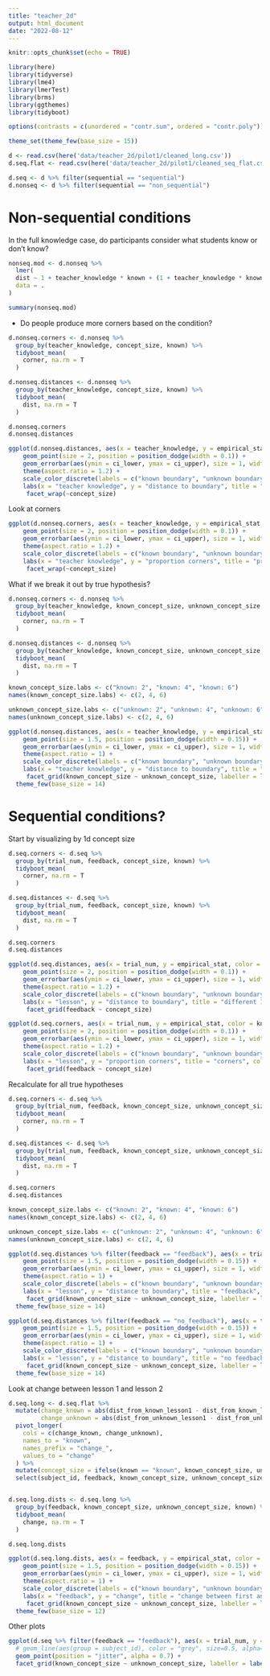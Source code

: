 ```yaml
---
title: "teacher_2d"
output: html_document
date: "2022-08-12"
---
```


```r
knitr::opts_chunk$set(echo = TRUE)
```

```r
library(here)
library(tidyverse)
library(lme4)
library(lmerTest)
library(brms)
library(ggthemes)
library(tidyboot)

options(contrasts = c(unordered = "contr.sum", ordered = "contr.poly"))

theme_set(theme_few(base_size = 15))
```

```r
d <- read.csv(here('data/teacher_2d/pilot1/cleaned_long.csv'))
d.seq.flat <- read.csv(here('data/teacher_2d/pilot1/cleaned_seq_flat.csv'))

d.seq <- d %>% filter(sequential == "sequential")
d.nonseq <- d %>% filter(sequential == "non_sequential")
```

# Non-sequential conditions

In the full knowledge case, do participants consider what students know or don't know? 

```r
nonseq.mod <- d.nonseq %>% 
  lmer(
  dist ~ 1 + teacher_knowledge * known + (1 + teacher_knowledge * known | subject_id) + (1 + teacher_knowledge * known | concept_size), 
  data = .
)

summary(nonseq.mod)
```

- Do people produce more corners based on the condition? 


```r
d.nonseq.corners <- d.nonseq %>% 
  group_by(teacher_knowledge, concept_size, known) %>% 
  tidyboot_mean(
    corner, na.rm = T
  )

d.nonseq.distances <- d.nonseq %>% 
  group_by(teacher_knowledge, concept_size, known) %>% 
  tidyboot_mean(
    dist, na.rm = T
  )

d.nonseq.corners
d.nonseq.distances
```
```r
ggplot(d.nonseq.distances, aes(x = teacher_knowledge, y = empirical_stat, color = known)) + 
    geom_point(size = 2, position = position_dodge(width = 0.1)) + 
    geom_errorbar(aes(ymin = ci_lower, ymax = ci_upper), size = 1, width = 0, position = position_dodge(width = 0.15)) + 
    theme(aspect.ratio = 1.2) + 
    scale_color_discrete(labels = c("known boundary", "unknown boundary")) +
    labs(x = "teacher knowledge", y = "distance to boundary", title = "different 1d concept sizes", col = "student knowledge") +
     facet_wrap(~concept_size)
```
Look at corners

```r
ggplot(d.nonseq.corners, aes(x = teacher_knowledge, y = empirical_stat, color = known)) + 
    geom_point(size = 2, position = position_dodge(width = 0.1)) + 
    geom_errorbar(aes(ymin = ci_lower, ymax = ci_upper), size = 1, width = 0, position = position_dodge(width = 0.15)) + 
    theme(aspect.ratio = 1.2) + 
    scale_color_discrete(labels = c("known boundary", "unknown boundary")) +
    labs(x = "teacher knowledge", y = "proportion corners", title = "proportion corners", col = "student knowledge") +
     facet_wrap(~concept_size)
```


What if we break it out by true hypothesis? 

```r
d.nonseq.corners <- d.nonseq %>% 
  group_by(teacher_knowledge, known_concept_size, unknown_concept_size, known) %>% 
  tidyboot_mean(
    corner, na.rm = T
  )

d.nonseq.distances <- d.nonseq %>% 
  group_by(teacher_knowledge, known_concept_size, unknown_concept_size, known) %>% 
  tidyboot_mean(
    dist, na.rm = T
  )
```

```r
known_concept_size.labs <- c("known: 2", "known: 4", "known: 6")
names(known_concept_size.labs) <- c(2, 4, 6)

unknown_concept_size.labs <- c("unknown: 2", "unknown: 4", "unknown: 6")
names(unknown_concept_size.labs) <- c(2, 4, 6)

ggplot(d.nonseq.distances, aes(x = teacher_knowledge, y = empirical_stat, color = known)) + 
    geom_point(size = 1.5, position = position_dodge(width = 0.15)) + 
    geom_errorbar(aes(ymin = ci_lower, ymax = ci_upper), size = 1, width = 0, position = position_dodge(width = 0.15)) + 
    theme(aspect.ratio = 1) + 
    scale_color_discrete(labels = c("known boundary", "unknown boundary")) +
    labs(x = "teacher knowledge", y = "distance to boundary", title = "distance to boundary for each concept dimension", col = "student knowledge") +
     facet_grid(known_concept_size ~ unknown_concept_size, labeller = labeller(known_concept_size = known_concept_size.labs, unknown_concept_size = unknown_concept_size.labs)) + 
  theme_few(base_size = 14)
```


# Sequential conditions? 

Start by visualizing by 1d concept size

```r
d.seq.corners <- d.seq %>% 
  group_by(trial_num, feedback, concept_size, known) %>% 
  tidyboot_mean(
    corner, na.rm = T
  )

d.seq.distances <- d.seq %>% 
  group_by(trial_num, feedback, concept_size, known) %>% 
  tidyboot_mean(
    dist, na.rm = T
  )

d.seq.corners
d.seq.distances
```

```r
ggplot(d.seq.distances, aes(x = trial_num, y = empirical_stat, color = known)) + 
    geom_point(size = 2, position = position_dodge(width = 0.1)) + 
    geom_errorbar(aes(ymin = ci_lower, ymax = ci_upper), size = 1, width = 0, position = position_dodge(width = 0.15)) + 
    theme(aspect.ratio = 1.2) + 
    scale_color_discrete(labels = c("known boundary", "unknown boundary")) +
    labs(x = "lesson", y = "distance to boundary", title = "different 1d concept sizes", col = "student knowledge") +
     facet_grid(feedback ~ concept_size)
```
```r
ggplot(d.seq.corners, aes(x = trial_num, y = empirical_stat, color = known)) + 
    geom_point(size = 2, position = position_dodge(width = 0.1)) + 
    geom_errorbar(aes(ymin = ci_lower, ymax = ci_upper), size = 1, width = 0, position = position_dodge(width = 0.15)) + 
    theme(aspect.ratio = 1.2) + 
    scale_color_discrete(labels = c("known boundary", "unknown boundary")) +
    labs(x = "lesson", y = "proportion corners", title = "corners", col = "student knowledge") +
     facet_grid(feedback ~ concept_size)
```
Recalculate for all true hypotheses

```r
d.seq.corners <- d.seq %>% 
  group_by(trial_num, feedback, known_concept_size, unknown_concept_size, known) %>% 
  tidyboot_mean(
    corner, na.rm = T
  )

d.seq.distances <- d.seq %>% 
  group_by(trial_num, feedback, known_concept_size, unknown_concept_size, known) %>% 
  tidyboot_mean(
    dist, na.rm = T
  )

d.seq.corners
d.seq.distances
```


```r
known_concept_size.labs <- c("known: 2", "known: 4", "known: 6")
names(known_concept_size.labs) <- c(2, 4, 6)

unknown_concept_size.labs <- c("unknown: 2", "unknown: 4", "unknown: 6")
names(unknown_concept_size.labs) <- c(2, 4, 6)

ggplot(d.seq.distances %>% filter(feedback == "feedback"), aes(x = trial_num, y = empirical_stat, color = known)) + 
    geom_point(size = 1.5, position = position_dodge(width = 0.15)) + 
    geom_errorbar(aes(ymin = ci_lower, ymax = ci_upper), size = 1, width = 0, position = position_dodge(width = 0.15)) + 
    theme(aspect.ratio = 1) + 
    scale_color_discrete(labels = c("known boundary", "unknown boundary")) +
    labs(x = "lesson", y = "distance to boundary", title = "feedback", col = "student knowledge") +
     facet_grid(known_concept_size ~ unknown_concept_size, labeller = labeller(known_concept_size = known_concept_size.labs, unknown_concept_size = unknown_concept_size.labs)) + 
  theme_few(base_size = 14)

ggplot(d.seq.distances %>% filter(feedback == "no_feedback"), aes(x = trial_num, y = empirical_stat, color = known)) + 
    geom_point(size = 1.5, position = position_dodge(width = 0.15)) + 
    geom_errorbar(aes(ymin = ci_lower, ymax = ci_upper), size = 1, width = 0, position = position_dodge(width = 0.15)) + 
    theme(aspect.ratio = 1) + 
    scale_color_discrete(labels = c("known boundary", "unknown boundary")) +
    labs(x = "lesson", y = "distance to boundary", title = "no feedback", col = "student knowledge") +
     facet_grid(known_concept_size ~ unknown_concept_size, labeller = labeller(known_concept_size = known_concept_size.labs, unknown_concept_size = unknown_concept_size.labs)) + 
  theme_few(base_size = 14)
```
Look at change between lesson 1 and lesson 2

```r
d.seq.long <- d.seq.flat %>% 
  mutate(change_known = abs(dist_from_known_lesson1 - dist_from_known_lesson2), 
         change_unknown = abs(dist_from_unknown_lesson1 - dist_from_unknown_lesson2)) %>% 
  pivot_longer(
    cols = c(change_known, change_unknown),
    names_to = "known",
    names_prefix = "change_", 
    values_to = "change"
  ) %>% 
  mutate(concept_size = ifelse(known == "known", known_concept_size, unknown_concept_size)) %>%
  select(subject_id, feedback, known_concept_size, unknown_concept_size, concept_size, known, change)


d.seq.long.dists <- d.seq.long %>% 
  group_by(feedback, known_concept_size, unknown_concept_size, known) %>% 
  tidyboot_mean(
    change, na.rm = T
  )

d.seq.long.dists
```

```r
ggplot(d.seq.long.dists, aes(x = feedback, y = empirical_stat, color = known)) + 
    geom_point(size = 1.5, position = position_dodge(width = 0.15)) + 
    geom_errorbar(aes(ymin = ci_lower, ymax = ci_upper), size = 1, width = 0, position = position_dodge(width = 0.15)) + 
    theme(aspect.ratio = 1) + 
    scale_color_discrete(labels = c("known boundary", "unknown boundary")) +
    labs(x = "feedback", y = "change", title = "change between first and second lesson", col = "student knowledge") +
     facet_grid(known_concept_size ~ unknown_concept_size, labeller = labeller(known_concept_size = known_concept_size.labs, unknown_concept_size = unknown_concept_size.labs)) + 
  theme_few(base_size = 12)
```


Other plots

```r
ggplot(d.seq %>% filter(feedback == "feedback"), aes(x = trial_num, y = dist, color = known)) + 
  # geom_line(aes(group = subject_id), color = "grey", size=0.5, alpha=0.5) +
  geom_point(position = "jitter", alpha = 0.7) +
  facet_grid(known_concept_size ~ unknown_concept_size, labeller = labeller(known_concept_size = known_concept_size.labs, unknown_concept_size = unknown_concept_size.labs))
```


